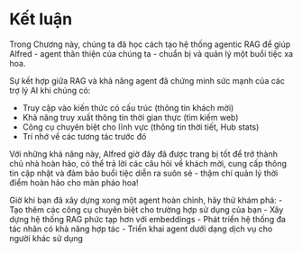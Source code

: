 # Kết luận

Trong Chương này, chúng ta đã học cách tạo hệ thống agentic RAG để giúp Alfred - agent thân thiện của chúng ta - chuẩn bị và quản lý một buổi tiệc xa hoa.

Sự kết hợp giữa RAG và khả năng agent đã chứng minh sức mạnh của các trợ lý AI khi chúng có:
- Truy cập vào kiến thức có cấu trúc (thông tin khách mời)
- Khả năng truy xuất thông tin thời gian thực (tìm kiếm web)
- Công cụ chuyên biệt cho lĩnh vực (thông tin thời tiết, Hub stats)
- Trí nhớ về các tương tác trước đó

Với những khả năng này, Alfred giờ đây đã được trang bị tốt để trở thành chủ nhà hoàn hảo, có thể trả lời các câu hỏi về khách mời, cung cấp thông tin cập nhật và đảm bảo buổi tiệc diễn ra suôn sẻ - thậm chí quản lý thời điểm hoàn hảo cho màn pháo hoa!

<Tip>
Giờ khi bạn đã xây dựng xong một agent hoàn chỉnh, hãy thử khám phá:
- Tạo thêm các công cụ chuyên biệt cho trường hợp sử dụng của bạn
- Xây dựng hệ thống RAG phức tạp hơn với embeddings
- Phát triển hệ thống đa tác nhân có khả năng hợp tác
- Triển khai agent dưới dạng dịch vụ cho người khác sử dụng

</Tip>
